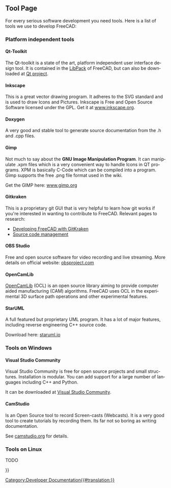 <languages/>

<div lang="en" dir="ltr" class="mw-content-ltr">
{{Docnav
|[[Third_Party_Libraries|Third Party Libraries]]
|[[Tracker|Tracker]]
}}
</div>

{{TOCright}}

<div lang="en" dir="ltr" class="mw-content-ltr">
== Tool Page ==
</div>

<div lang="en" dir="ltr" class="mw-content-ltr">
For every serious software development you need tools. Here is a list of tools we use to develop FreeCAD:
</div>

<div lang="en" dir="ltr" class="mw-content-ltr">
=== Platform independent tools ===
</div>

<div lang="en" dir="ltr" class="mw-content-ltr">
==== Qt-Toolkit ====
</div>

<div lang="en" dir="ltr" class="mw-content-ltr">
The Qt-toolkit is a state of the art, platform independent user interface design tool. It is contained in the [[Third Party Libraries|LibPack]] of FreeCAD, but can also be downloaded at [https://qt-project.org/downloads Qt project].
</div>

<div lang="en" dir="ltr" class="mw-content-ltr">
==== Inkscape ====
</div>

<div lang="en" dir="ltr" class="mw-content-ltr">
This is a great vector drawing program. It adheres to the SVG standard and is used to draw Icons and Pictures. Inkscape is Free and Open Source Software licensed under the GPL. Get it at [https://inkscape.org www.inkscape.org].
</div>

<div lang="en" dir="ltr" class="mw-content-ltr">
==== Doxygen ====
</div>

<div lang="en" dir="ltr" class="mw-content-ltr">
A very good and stable tool to generate source documentation from the .h and .cpp files.
</div>

<div lang="en" dir="ltr" class="mw-content-ltr">
==== Gimp ====
</div>

<div lang="en" dir="ltr" class="mw-content-ltr">
Not much to say about the '''GNU Image Manipulation Program'''. It can manipulate .xpm files which is a very convenient way to handle Icons in QT programs. XPM is basically C-Code which can be compiled into a program. Gimp supports the free .png file format used in the wiki.
</div>

<div lang="en" dir="ltr" class="mw-content-ltr">
Get the GIMP here: [https://gimp.org www.gimp.org]
</div>

<div lang="en" dir="ltr" class="mw-content-ltr">
==== Gitkraken ====
</div>

<div lang="en" dir="ltr" class="mw-content-ltr">
This is a proprietary git GUI that is very helpful to learn how git works if you're interested in wanting to contribute to FreeCAD. Relevant pages to research:
* [[Developing_FreeCAD_with_GitKraken|Developing FreeCAD with GitKraken]]
* [[Source_code_management|Source code management]]
</div>

<div lang="en" dir="ltr" class="mw-content-ltr">
==== OBS Studio ====
</div>

<div lang="en" dir="ltr" class="mw-content-ltr">
Free and open source software for video recording and live streaming. More details on official website: [https://obsproject.com/ obsproject.com]
</div>

<div lang="en" dir="ltr" class="mw-content-ltr">
==== OpenCamLib ====
</div>

<div lang="en" dir="ltr" class="mw-content-ltr">
[[OpenCamLib|OpenCamLib]] (OCL) is an open source library aiming to provide computer aided manufacturing (CAM) algorithms. FreeCAD uses OCL in the experimental 3D surface path operations and other experimental features.
</div> 

<div lang="en" dir="ltr" class="mw-content-ltr">
==== StarUML ====
</div>

<div lang="en" dir="ltr" class="mw-content-ltr">
A full featured but proprietary UML program. It has a lot of major features, including reverse engineering C++ source code.
</div>

<div lang="en" dir="ltr" class="mw-content-ltr">
Download here: [https://staruml.io staruml.io]
</div>

<div lang="en" dir="ltr" class="mw-content-ltr">
=== Tools on Windows ===
</div>

<div lang="en" dir="ltr" class="mw-content-ltr">
==== Visual Studio Community ====
</div>

<div lang="en" dir="ltr" class="mw-content-ltr">
Visual Studio Community is free for open source projects and small structures. Installation is modular. You can add support for a large number of languages including C++ and Python.
</div>

<div lang="en" dir="ltr" class="mw-content-ltr">
It can be downloaded at [https://visualstudio.microsoft.com/fr/vs/community Visual Studio Community].
</div>

<div lang="en" dir="ltr" class="mw-content-ltr">
==== CamStudio ====
</div>

<div lang="en" dir="ltr" class="mw-content-ltr">
Is an Open Source tool to record Screen-casts (Webcasts). It is a very good tool to create tutorials by recording them. Its far not so boring as writing documentation.
</div>

<div lang="en" dir="ltr" class="mw-content-ltr">
See [https://camstudio.org camstudio.org] for details.
</div>

<div lang="en" dir="ltr" class="mw-content-ltr">
=== Tools on Linux ===
</div>

<div lang="en" dir="ltr" class="mw-content-ltr">
TODO
</div>


<div lang="en" dir="ltr" class="mw-content-ltr">
{{Docnav
|[[Third_Party_Libraries|Third Party Libraries]]
|[[Tracker|Tracker]]
}}
</div>

{{Userdocnavi{{#translation:}}}}
[[Category:Developer Documentation{{#translation:}}]]
{{clear}}